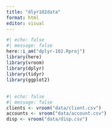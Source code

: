 ```yaml
---
title: "dlyr102data"
format: html
editor: visual
---
```


```r
#| echo: false
#| message: false
here::i_am("dplyr-102.Rproj")
library(here)
library(vroom)
library(dplyr)
library(tidyr)
library(ggplot2)
```

## 
```r
#| echo: false
#| message: false
clients <- vroom("data/client.csv")
accounts <- vroom("data/account.csv")
disp <- vroom("data/disp.csv")
```

